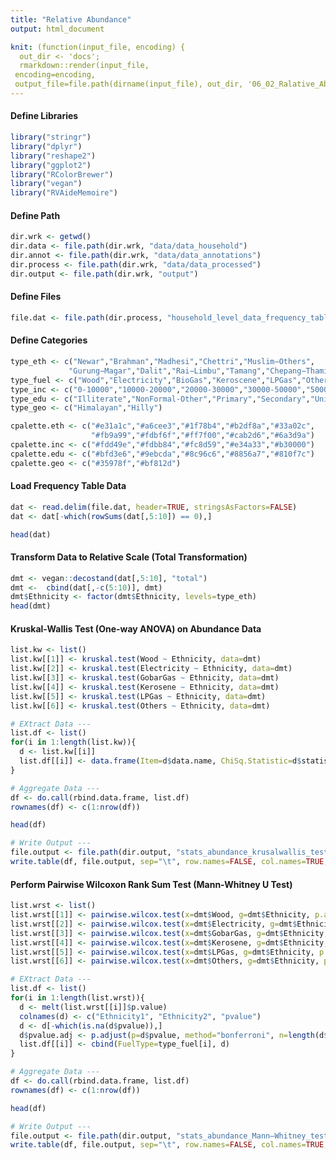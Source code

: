 ```yaml
---
title: "Relative Abundance"
output: html_document

knit: (function(input_file, encoding) {
  out_dir <- 'docs';
  rmarkdown::render(input_file,
 encoding=encoding,
 output_file=file.path(dirname(input_file), out_dir, '06_02_Ralative_Abundance.html'))})
---
```


#### Define Libraries
```r
library("stringr")
library("dplyr")
library("reshape2")
library("ggplot2")
library("RColorBrewer")
library("vegan")
library("RVAideMemoire")
```

#### Define Path
```r
dir.wrk <- getwd()
dir.data <- file.path(dir.wrk, "data/data_household")
dir.annot <- file.path(dir.wrk, "data/data_annotations")
dir.process <- file.path(dir.wrk, "data/data_processed")
dir.output <- file.path(dir.wrk, "output")
```

#### Define Files
```r
file.dat <- file.path(dir.process, "household_level_data_frequency_table.tsv")
```

#### Define Categories
```r
type_eth <- c("Newar","Brahman","Madhesi","Chettri","Muslim−Others",
             "Gurung−Magar","Dalit","Rai−Limbu","Tamang","Chepang−Thami")
type_fuel <- c("Wood","Electricity","BioGas","Keroscene","LPGas","Others")
type_inc <- c("0-10000","10000-20000","20000-30000","30000-50000","50000-ABOVE")
type_edu <- c("Illiterate","NonFormal-Other","Primary","Secondary","University")
type_geo <- c("Himalayan","Hilly")

cpalette.eth <- c("#e31a1c","#a6cee3","#1f78b4","#b2df8a","#33a02c",
                  "#fb9a99","#fdbf6f","#ff7f00","#cab2d6","#6a3d9a")
cpalette.inc <- c("#fdd49e","#fdbb84","#fc8d59","#e34a33","#b30000")
cpalette.edu <- c("#bfd3e6","#9ebcda","#8c96c6","#8856a7","#810f7c")
cpalette.geo <- c("#35978f","#bf812d")
```

#### Load Frequency Table Data
```r
dat <- read.delim(file.dat, header=TRUE, stringsAsFactors=FALSE)
dat <- dat[-which(rowSums(dat[,5:10]) == 0),]

head(dat)
```

#### Transform Data to Relative Scale (Total Transformation)
```r
dmt <- vegan::decostand(dat[,5:10], "total")
dmt <-  cbind(dat[,-c(5:10)], dmt)
dmt$Ethnicity <- factor(dmt$Ethnicity, levels=type_eth)
head(dmt)
```

#### Kruskal-Wallis Test (One-way ANOVA) on Abundance Data
```r
list.kw <- list()
list.kw[[1]] <- kruskal.test(Wood ~ Ethnicity, data=dmt)
list.kw[[2]] <- kruskal.test(Electricity ~ Ethnicity, data=dmt)
list.kw[[3]] <- kruskal.test(GobarGas ~ Ethnicity, data=dmt)
list.kw[[4]] <- kruskal.test(Kerosene ~ Ethnicity, data=dmt)
list.kw[[5]] <- kruskal.test(LPGas ~ Ethnicity, data=dmt)
list.kw[[6]] <- kruskal.test(Others ~ Ethnicity, data=dmt)

# EXtract Data ---
list.df <- list()
for(i in 1:length(list.kw)){
  d <- list.kw[[i]]
  list.df[[i]] <- data.frame(Item=d$data.name, ChiSq.Statistic=d$statistic, df=d$parameter, pvalue=d$p.value)  
}

# Aggregate Data ---
df <- do.call(rbind.data.frame, list.df)
rownames(df) <- c(1:nrow(df))

head(df)

# Write Output ---
file.output <- file.path(dir.output, "stats_abundance_krusalwallis_test.tsv")
write.table(df, file.output, sep="\t", row.names=FALSE, col.names=TRUE, quote=FALSE)
```

#### Perform Pairwise Wilcoxon Rank Sum Test (Mann-Whitney U Test)
```r
list.wrst <- list()
list.wrst[[1]] <- pairwise.wilcox.test(x=dmt$Wood, g=dmt$Ethnicity, p.adjust.method="none", paired=FALSE)
list.wrst[[2]] <- pairwise.wilcox.test(x=dmt$Electricity, g=dmt$Ethnicity, p.adjust.method="none", paired=FALSE)
list.wrst[[3]] <- pairwise.wilcox.test(x=dmt$GobarGas, g=dmt$Ethnicity, p.adjust.method="none", paired=FALSE)
list.wrst[[4]] <- pairwise.wilcox.test(x=dmt$Kerosene, g=dmt$Ethnicity, p.adjust.method="none", paired=FALSE)
list.wrst[[5]] <- pairwise.wilcox.test(x=dmt$LPGas, g=dmt$Ethnicity, p.adjust.metho ="none", paired=FALSE)
list.wrst[[6]] <- pairwise.wilcox.test(x=dmt$Others, g=dmt$Ethnicity, p.adjust.method="none", paired=FALSE)

# EXtract Data ---
list.df <- list()
for(i in 1:length(list.wrst)){
  d <- melt(list.wrst[[i]]$p.value)
  colnames(d) <- c("Ethnicity1", "Ethnicity2", "pvalue")
  d <- d[-which(is.na(d$pvalue)),]
  d$pvalue.adj <- p.adjust(p=d$pvalue, method="bonferroni", n=length(d$pvalue))
  list.df[[i]] <- cbind(FuelType=type_fuel[i], d)
}

# Aggregate Data ---
df <- do.call(rbind.data.frame, list.df)
rownames(df) <- c(1:nrow(df))

head(df)

# Write Output ---
file.output <- file.path(dir.output, "stats_abundance_Mann–Whitney_test.tsv")
write.table(df, file.output, sep="\t", row.names=FALSE, col.names=TRUE, quote=FALSE)
```